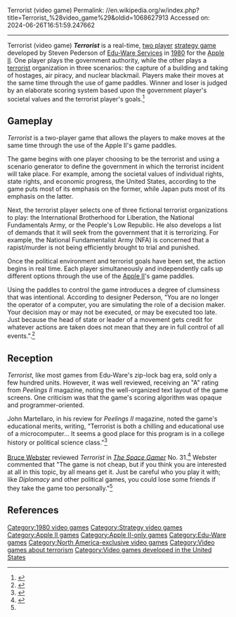 Terrorist (video game)
Permalink: //en.wikipedia.org/w/index.php?title=Terrorist_%28video_game%29&oldid=1068627913
Accessed on: 2024-06-26T16:51:59.247662



------
Terrorist (video game)
{{Short description|1980 video game}}
{{Infobox video game
|title  = Terrorist
|image = Terrorist Eduware.png
|developer = [[Edu-Ware]]
|publisher = [[Edu-Ware]]
|designer = Steven Pederson
|series = 
|engine = 
|released = {{vgrelease|NA|1980}}
|genre = [[Strategy game|Strategy]]
|modes = [[Two player]]
|platforms = [[Apple II]]
|caption = Intro screen
|alt = Intro screen of Terrorist
}}
'''''Terrorist''''' is a real-time, [[two player]] [[strategy game]] developed by Steven Pederson of [[Edu-Ware|Edu-Ware Services]] in [[1980 in video gaming|1980]] for the [[Apple II]].  One player plays the government authority, while the other plays a [[terrorist]] organization in three scenarios: the capture of a building and taking of hostages, air piracy, and nuclear blackmail.  Players make their moves at the same time through the use of game paddles.  Winner and loser is judged by an elaborate scoring system based upon the government player's societal values and the terrorist player's goals.<ref name="Catalog">{{cite book |title=Product Catalog |date=March 1, 1980 |publisher=Edu-Ware Services }}</ref>

==Gameplay==
''Terrorist'' is a two-player game that allows the players to make moves at the same time through the use of the Apple II's game paddles.

The game begins with one player choosing to be the terrorist and using a scenario generator to define the government in which the terrorist incident will take place.  For example, among the societal values of individual rights, state rights, and economic progress, the United States, according to the game puts most of its emphasis on the former, while Japan puts most of its emphasis on the latter.

Next, the terrorist player selects one of three fictional terrorist organizations to play: the International Brotherhood for Liberation, the National Fundamentals Army, or the People's Low Republic.  He also develops a list of demands that it will seek from the government that it is terrorizing.  For example, the National Fundamentalist Army (NFA) is concerned that a rapist/murder is not being efficiently brought to trial and punished.

Once the political environment and terrorist goals have been set, the action begins in real time.  Each player simultaneously and independently calls up different options through the use of the [[Apple II]]'s game paddles.

Using the paddles to control the game introduces a degree of clumsiness that was intentional.  According to designer Pederson, "You are no longer the operator of a computer, you are simulating the role of a decision maker.  Your decision may or may not be executed, or may be executed too late.  Just because the head of state or leader of a movement gets credit for whatever actions are taken does not mean that they are in full control of all events.".<ref name="ExecEduWare">{{cite journal |last=Tommervik |first=Allan |date=May 1981 |title=Exec Edu-Ware |journal=Softalk |pages= 4, 6, 19 }}</ref>

==Reception==
''Terrorist'', like most games from Edu-Ware's zip-lock bag era, sold only a few hundred units.{{citation needed|date=October 2017}} However, it was well reviewed, receiving an "A" rating from ''Peelings II'' magazine, noting the well-organized text layout of the game screens.{{citation needed|date=October 2017}}  One criticism was that the game's scoring algorithm was opaque and programmer-oriented.{{citation needed|date=October 2017}}

John Martellaro, in his review for ''Peelings II'' magazine, noted the game's educational merits, writing, "Terrorist is both a chilling and educational use of a microcomputer... It seems a good place for this program is in a college history or political science class."<ref name="Peelings">{{cite journal |last=Martellaro |first=John |year=1980 |title=Terrorist |journal=Peelings II |volume=1 |issue=2 |pages=12–13 }}</ref>

[[Bruce Webster]] reviewed ''Terrorist'' in ''[[The Space Gamer]]'' No. 31.<ref name="SG">{{cite journal|last=Webster|first=Bruce |author-link=Bruce Webster |date=September 1980 |title=Capsule Reviews|journal=[[The Space Gamer]]|publisher=[[Steve Jackson Games]]|issue=31|pages=29}}</ref> Webster commented that "The game is not cheap, but if you think you are interested at all in this topic, by all means get it. Just be careful who you play it with; like ''Diplomacy'' and other political games, you could lose some friends if they take the game too personally."<ref name="SG"/>

==References==
{{reflist}}

{{DEFAULTSORT:Terrorist}}
[[Category:1980 video games]]
[[Category:Strategy video games]]
[[Category:Apple II games]]
[[Category:Apple II-only games]]
[[Category:Edu-Ware games]]
[[Category:North America-exclusive video games]]
[[Category:Video games about terrorism]]
[[Category:Video games developed in the United States]]